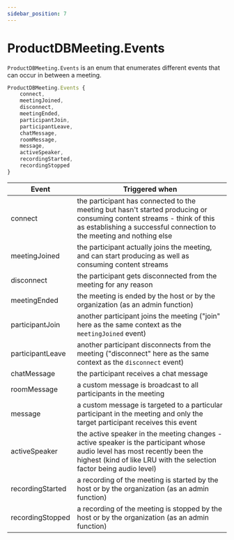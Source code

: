 ```yaml
---
sidebar_position: 7
---
```


# ProductDBMeeting.Events

`ProductDBMeeting.Events` is an enum that enumerates different events that can occur
in between a meeting.

```ts
ProductDBMeeting.Events {
	connect,
	meetingJoined,
	disconnect,
	meetingEnded,
	participantJoin,
	participantLeave,
	chatMessage,
	roomMessage,
	message,
	activeSpeaker,
	recordingStarted,
	recordingStopped
}
```

| Event            | Triggered when                                                                                                                                                                                    |
| ---------------- | ------------------------------------------------------------------------------------------------------------------------------------------------------------------------------------------------- |
| connect          | the participant has connected to the meeting but hasn't started producing or consuming content streams - think of this as establishing a successful connection to the meeting and nothing else    |
| meetingJoined    | the participant actually joins the meeting, and can start producing as well as consuming content streams                                                                                          |
| disconnect       | the participant gets disconnected from the meeting for any reason                                                                                                                                 |
| meetingEnded     | the meeting is ended by the host or by the organization (as an admin function)                                                                                                                    |
| participantJoin  | another participant joins the meeting ("join" here as the same context as the `meetingJoined` event)                                                                                              |
| participantLeave | another participant disconnects from the meeting ("disconnect" here as the same context as the `disconnect` event)                                                                                |
| chatMessage      | the participant receives a chat message                                                                                                                                                           |
| roomMessage      | a custom message is broadcast to all participants in the meeting                                                                                                                                  |
| message          | a custom message is targeted to a particular participant in the meeting and only the target participant receives this event                                                                       |
| activeSpeaker    | the active speaker in the meeting changes - active speaker is the participant whose audio level has most recently been the highest (kind of like LRU with the selection factor being audio level) |
| recordingStarted | a recording of the meeting is started by the host or by the organization (as an admin function)                                                                                                   |
| recordingStopped | a recording of the meeting is stopped by the host or by the organization (as an admin function)                                                                                                   |
